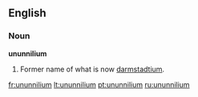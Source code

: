 ==English==
===Noun===
'''ununnilium'''
#{{chemistry}} Former name of what is now [[darmstadtium]].

[[fr:ununnilium]]
[[lt:ununnilium]]
[[pt:ununnilium]]
[[ru:ununnilium]]